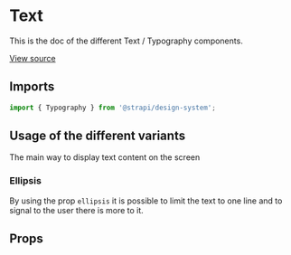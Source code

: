 

<Meta of={TypographyStories} />

# Text

This is the doc of the different Text / Typography components.

[View source](https://github.com/strapi/design-system/tree/main/packages/design-system/src/Typography)

## Imports

```js
import { Typography } from '@strapi/design-system';
```

## Usage of the different variants

The main way to display text content on the screen

<Canvas of={TypographyStories.Variants} />

### Ellipsis

By using the prop `ellipsis` it is possible to limit the text to one line and to signal to the user there is more to it.

<Canvas of={TypographyStories.Ellipsis} />

## Props

<ArgsTable of={Typography} />
